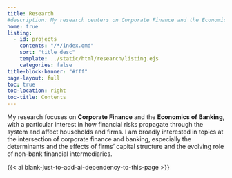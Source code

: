 ```yaml
---
title: Research
#description: My research centers on Corporate Finance and the Economics of Banking. I aim to understand how risks propagate through the financial system and impact households and firms. I am interested in many topics of in corporate finance, particularly in how financial frictions influence firm behavior. Additionally, I want to apply my knowledge and skill to explore intersections with other relevant topics such as climate change and artificial intelligence, among others.
home: true
listing:
  - id: projects
    contents: "/*/index.qmd"
    sort: "title desc"
    template: ../static/html/research/listing.ejs
    categories: false  
title-block-banner: "#fff"
page-layout: full
toc: true 
toc-location: right
toc-title: Contents
---
```


My research focuses on **Corporate Finance** and the **Economics of Banking**, with a particular interest in how financial risks propagate through the system and affect households and firms. I am broadly interested in topics at the intersection of corporate finance and banking, especially the determinants and the effects of firms' capital structure and the evolving role of non-bank financial intermediaries. 


:::{#projects}
:::

{{< ai blank-just-to-add-ai-dependency-to-this-page >}}

